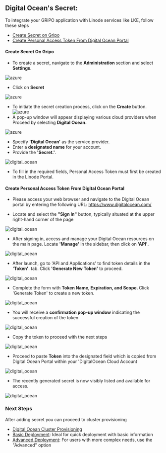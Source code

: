 ## Digital Ocean's Secret:


To integrate your GRiPO application with Linode services like LKE, follow these steps

- [Create Secret on Gripo](creating-secret#create-secret-on-gripo)
- [Create Personal Access Token From Digital Ocean Portal](creating-secret#create-personal-access-token-from-digital-ocean-portal)

#### Create Secret On Gripo
- To create a secret, navigate to the <b> Administration </b>section and select<b> Settings.</b>

![azure](/secret/azure/azuresecret.png)<br />

- Click on <b>Secret</b><br />

![azure](/secret/azure/azuresecret0.png)<br />


- To initiate the secret creation process, click on the <b>Create</b> button.
  ![azure](/secret/azure/azuresecret01.png)<br />
- A pop-up window will appear displaying various cloud providers when Proceed by selecting <b> Digital Ocean.</b>

![azure](/secret/azure/azuresecret19.png) <br />

- Specify <b>'Digital Ocean'</b> as the service provider.
- Enter a <b>designated name</b> for your account.
- Provide the <b>'Secret.'</b>.

![digital_ocean](/secret/digital_ocean/digital-secrete11.png)<br />
- To fill in the required fields, Personal Access Token must first be created in the Linode Portal.

#### Create Personal Access Token From Digital Ocean Portal

- Please access your web browser and navigate to the Digital Ocean portal by entering the following URL: https://www.digitalocean.com/

- Locate and select the <b> "Sign In"</b> button, typically situated at the upper right-hand corner of the page

![digital_ocean](/secret/digital_ocean/digital-secrete1.png)

- After signing in, access and manage your Digital Ocean resources on the main page. Locate <b>'Manage'</b> in the sidebar, then click on<b> 'API'</b>.

![digital_ocean](/secret/digital_ocean/digital-secrete4.png)

- After launch, go to 'API and Applications' to find token details in the <b>'Token'</b>. tab. Click <b>'Generate New Token'</b> to proceed.

![digital_ocean](/secret/digital_ocean/digital-secrete5.png)

- Complete the form with <b>Token Name, Expiration, and Scope. </b>Click 'Generate Token' to create a new token.

![digital_ocean](/secret/digital_ocean/digital-secrete6.png)

- You will receive a <b>confirmation pop-up window</b> indicating the successful creation of the token

![digital_ocean](/secret/digital_ocean/digital-secrete7.png)

- Copy the token to proceed with the next steps

![digital_ocean](/secret/digital_ocean/digital-secrete12.png)
<br />

- Proceed to paste <b>Token</b> into the designated field which is copied from Digital Ocean Portal within your 'DigitalOcean Cloud Account

![digital_ocean](/secret/digital_ocean/digital-secrete13.png)

- The recently generated secret is now visibly listed and available for access.

![digital_ocean](/secret/digital_ocean/digital-secrete14.png)

### Next Steps

After adding secret you can proceed to cluster provisioning

- [ Digital Ocean Cluster Provisioning](/cluster_managment/cluster_provisioning/digital_ocean)
- [Basic Deployment](/cluster_managment/cluster_provisioning/digital_ocean/basic_cluster): Ideal for quick deployment with basic information
- [Advanced Deployment](/cluster_managment/cluster_provisioning/digital_ocean/advance_cluster): For users with more complex needs, use the "Advanced" option
